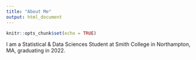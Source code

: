 ```yaml
---
title: "About Me"
output: html_document
---
```


```r
knitr::opts_chunk$set(echo = TRUE)
```

I am a Statistical & Data Sciences Student at Smith College in Northampton, MA, graduating in 2022.